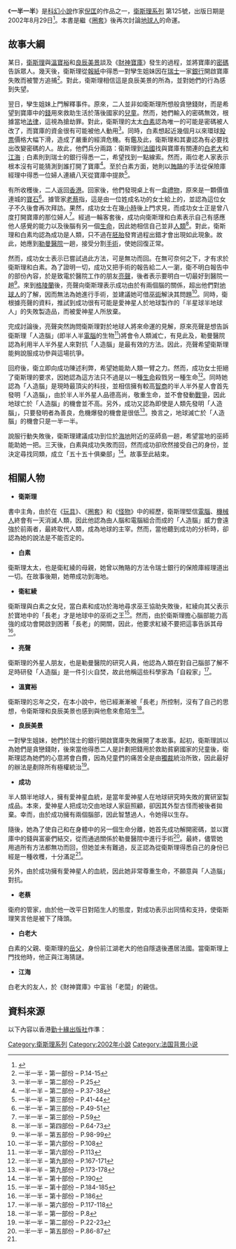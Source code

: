 {{Infobox Book | <!-- See [[Wikipedia:WikiProject_Novels|Wikipedia:WikiProject Novels]] or [[Wikipedia:WikiProject_Books|Wikipedia:WikiProject Books]] -->
| name          = 一半一半
| title_orig    = 
| translator    = 
| image         = [[檔案:_Halfandhalf.jpg|200px]]
| image_caption = 皇冠出版社版本的《一半一半》
| author        = [[倪匡|倪匡]]
| illustrator   = 
| cover_artist  = 
| country       = 
| language      = [[中文|中文]]
| series        = [[衛斯理系列|衛斯理系列]]編號125
| genre         = 科幻小說
| publisher     = [[皇冠文化|皇冠出版社]]（[[台灣|台灣]]）<br>[[勤+綠出版社|勤+綠出版社]]（[[香港|香港]]）
| release_date  = 2002年8月29日
| english_release_date =
| media_type    = 
| pages         = 224頁（皇冠出版社）<br> 198頁（勤+綠出版社）
| isbn          = 9624475672
| preceded_by   = 
| followed_by   = 
}}
《'''一半一半'''》是[[科幻小說|科幻小說]]作家[[倪匡|倪匡]]的作品之一，[[衛斯理系列|衛斯理系列]] 第125號，出版日期是2002年8月29日<ref>{{Cite web |url=http://www.hkbookcity.com/showbook2.php?serial_no=111847 |title=一半一半 |access-date=2010-06-01 |archive-date=2016-03-04 |archive-url=https://web.archive.org/web/20160304200257/http://www.hkbookcity.com/showbook2.php?serial_no=111847 |dead-url=no }}</ref>。本書是繼《[[圈套_(小說)|圈套]]》後再次討論[[地球人|地球人]]的命運。

==故事大綱==
某日，[[衛斯理|衛斯理]]與[[溫寶裕|溫寶裕]]和[[良辰美景|良辰美景]]談及《[[財神寶庫|財神寶庫]]》發生的過程，並將寶庫的[[密碼|密碼]]告訴眾人。幾天後，衛斯理從[[報紙|報紙]]中得悉一對孿生姐妹因在[[瑞士|瑞士]]一家[[銀行|銀行]]開啟寶庫失敗而被警方追捕<ref>一半一半 - 第一部份 – P.14-15</ref>。對此，衛斯理相信這是良辰美景的所為，並對她們的行為感到失望。

翌日，孿生姐妹上門解釋事件。原來，二人並非如衛斯理所想般貪戀錢財，而是希望到寶庫中的[[錢|錢]]用來救助生活於落後國家的[[兒童|兒童]]。然而，她們輸入的密碼無效，根據當地[[法律|法律]]，這視為搶劫罪。對此，衛斯理的太太[[白素|白素]]認為唯一的可能是密碼被人改了，而寶庫的資金很有可能被他人動用<ref>一半一半 – 第二部份 – P.25</ref>。同時，白素想起近幾個月以來環球[[股票|股票]]價格大幅下滑，造成了嚴重的經濟危機。有鑑及此，衛斯理和其妻認為有必要找出改變密碼的人。故此，他們兵分兩路：衛斯理到[[法國|法國]]找與寶庫有關連的[[白老大|白老大]]和[[江海|江海]]﹔白素則到瑞士的銀行得悉一二，希望找到一點線索。然而，兩位老人家表示根本沒有可能猜測到誰打開了寶庫<ref>一半一半 – 第二部份 – P.37-38</ref>。至於白素方面，她則以[[賄賂|賄賂]]的手法從保險庫經理中得悉一位婦人連續八天從寶庫中提款<ref>一半一半 – 第三部份 – P.41-44</ref>。

有所收穫後，二人返回[[香港|香港]]。回家後，他們發現桌上有一盒[[禮物|禮物]]，原來是一顆價值連城的[[寶石|寶石]]<ref>一半一半 – 第三部份 – P.49-51</ref>。據管家[[老蔡|老蔡]]指，這是由一位姓成名功的女士給上的，並認為這位女子不久後會再次拜訪。果然，成功女士在幾[[小時|小時]]後上門求見，而成功女士正是曾八度打開寶庫的那位婦人<ref>一半一半 – 第三部份 – P.59</ref>。經過一輪客套後，成功向衛斯理和白素表示自己有感應他人感覺的能力以及後腦有另一個[[生命|生命]]，因此她相信自己並非[[人類|人類]]<ref>一半一半 – 第四部份 – P.64-73</ref>。對此，衛斯理和白素均認為成功是人類，只不過在[[胚胎|胚胎]]發育過程出錯才會出現如此現象。故此，她應到[[勒曼醫院|勒曼醫院]]一趟，接受分割[[手術|手術]]，使她回復正常。

然而，成功女士表示已嘗試過此方法，可是無功而回。在無可奈何之下，才有求於衛斯理和白素。為了證明一切，成功又把手術的報告給二人一瀏，衛不明白報告中的部份內容，於是致電於醫院工作的朋友[[亮聲|亮聲]]，後者表示要明白一切最好到醫院一趟<ref>一半一半 – 第五部份 – P.98-99</ref>。來到[[格陵蘭|格陵蘭]]後，亮聲向衛斯理表示成功由於有兩個腦的關係，超出他們對[[地球人|地球人]]的了解，因而無法為她進行手術，並建議她可借[[巫術|巫術]]解決其問題<ref>一半一半 – 第六部份 – P.108</ref>。同時，衛根據亮聲的資料，推試到成功很有可能是愛神星人於地球製作的「半星球半地球人」的失敗製造品，而被愛神星人所放棄。

完成討論後，亮聲突然詢問衛斯理對於地球人將來命運的見解，原來亮聲是想告訴衛斯理「人造腦」(即半人半[[電腦|電腦]]的生物<ref>一半一半 – 第六部份 – P.113</ref>)將會令人類滅亡，有見此及，勒曼醫院認為利用半人半外星人來對抗「人造腦」是最有效的方法。因此，亮聲希望衛斯理能夠說服成功參與這場抗爭。

回府後，衛立即向成功陳述利弊，希望她能助人類一臂之力。然而，成功女士拒絕了衛斯理的要求，因她認為這方法只不過是以一種[[生命|生命]]殺戮另一種生命<ref>一半一半 – 第九部份 – P.167-171</ref>。同時她認為「人造腦」是現時最頂尖的科技，並相信擁有較高[[智商|智商]]的半人半外星人會首先發明「人造腦」，由於半人半外星人品德高尚，敬重生命，並不會發動[[戰爭|戰爭]]，因此地球亡於「人造腦」的機會並不高。另外，成功又認為即使是人類先發明「人造腦」，只要發明者為善良，危機爆發的機會是很低<ref>一半一半 – 第九部份 – P.173-178</ref>。換言之，地球滅亡於「人造腦」的機會只是一半一半。

說服行動失敗後，衛斯理建議成功到位於[[海地|海地]]附近的巫師島一趟，希望當地的巫師能助她一把。三天後，白素與成功失敗而回，然而成功卻欣然接受自己的身份，並決定尋找同類，成立「五十五十俱樂部」<ref name="一半一半 – 第十部份 – P.190">一半一半 – 第十部份 – P.190</ref>。故事至此結束。

==相關人物==
*'''衛斯理'''
書中主角，由於在《[[玩具_(小說)|玩具]]》、《[[圈套_(小說)|圈套]]》和《[[怪物_(小說)|怪物]]》中的經歷，衛斯理堅信[[電腦|電腦]]、[[機械人|機械人]]終會有一天消滅人類，因此他認為由人腦和電腦組合而成的「人造腦」威力會遠強於前兩者，最終取代人類，成為地球的主宰。然而，當他聽到成功的分析時，卻認為她的說法是不能否定的。

*'''白素'''
衛斯理太太，也是衛紅綾的母親，她曾以賄賂的方法令瑞士銀行的保險庫經理道出一切。在故事後期，她帶成功到海地。

*'''衛紅綾'''
衛斯理與白素之女兒，當白素和成功於海地尋求巫王協助失敗後，紅綾向其父表示於寶地中的「長老」才是地球中的巫術之王<ref>一半一半 – 第十部份 – P.184-185</ref>。然而，由於衛斯理擔心腦部能力高強的成功會開啟到困著「長老」的開關，因此，他要求紅綾不要把這事告訴其母<ref>一半一半 – 第十部份 – P.186</ref>。

*'''亮聲'''
衛斯理的外星人朋友，也是勒曼醫院的研究人員，他認為人類在對自己腦部了解不足時研發「人造腦」是一件引火自焚，故此他稱這些科學家為「自殺家」<ref>一半一半 – 第六部份 – P.117-118</ref>。

*'''溫寶裕'''
衛斯理的忘年之交，在本小說中，他已經漸漸被「長老」所控制，沒有了自己的思想，令衛斯理和良辰美景也感到與他愈來愈陌生<ref>一半一半 – 第一部份 – P.8</ref>。

*'''良辰美景'''
一對孿生姐妹，她們於瑞士的銀行開啟寶庫失敗展開了本故事。起初，衛斯理誤以為她們是貪戀錢財，後來當他得悉二人是計劃把錢用於救助貧窮國家的兒童後，衛斯理認為她們的心意將會白費，因為兒童們的痛苦全是由[[獨裁|獨裁]]統治所致，因此最好的辦法是剷除所有極權統治<ref>一半一半 – 第二部份 – P.22-23</ref>。

*'''成功'''
半人類半地球人，擁有愛神星血統，是當年愛神星人在地球研究時失敗的實研室製成品。本來，愛神星人把成功交由地球人家庭照顧，卻因其外型古怪而被後者拋棄。幸而，由於成功擁有兩個腦部，因此智慧過人，令她得以生存。

隨後，她為了使自己和在身體中的另一個生命分離，她首先成功解開密碼，並以寶庫中的錢與富豪們結交，從而通過關係於勒曼醫院中進行手術<ref>一半一半 – 第五部份 – P.86-87</ref>。最終，儘管她用過所有方法都無功而回，但她並未有難過，反正認為從衛斯理得悉自己的身份已經是一種收穫，十分滿足<ref name="一半一半 – 第十部份 – P.190"/>。

另外，由於成功擁有愛神星人的血統，因此她非常尊重生命，不願意與「人造腦」對抗。

*'''老蔡'''
衛府的管家，由於他一改平日對陌生人的態度，對成功表示出同情和支持，使衛斯理笑言他是被下了降頭。
*'''白老大'''
白素的父親、衛斯理的[[岳父|岳父]]，身份前江湖老大的他自隱退後遷居法國。當衛斯理上門找他時，他正與江海猜謎。

*'''江海'''
白老大的友人，於《財神寶庫》中富翁「老闆」的親信。

==資料來源==
以下內容以香港[[勤十緣出版社|勤十緣出版社]]作準：
{{reflist|3}}

{{s-start}}
{{s-bef | before=124 [[財神寶庫|財神寶庫]]}}
{{s-ttl | title=衛斯理系列（按編號） | years=125}}
{{s-aft | after=126 [[身外化身|身外化身]]}}
{{end box}}

{{衛斯理系列}}

[[Category:衛斯理系列|Category:衛斯理系列]]
[[Category:2002年小說|Category:2002年小說]]
[[Category:法国背景小说|Category:法国背景小说]]